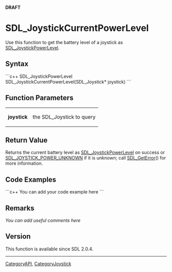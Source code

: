 <!-- pragma section-numbers off -->
<!-- pragma camelcase off -->
'''DRAFT'''

<!-- #*^*^*^*^*See http://wiki.libsdl.org/moin.cgi/SGFunctions for details on editing this page*^*^*^*^* -->


= SDL_JoystickCurrentPowerLevel =
Use this function to get the battery level of a joystick as [[SDL_JoystickPowerLevel]].




== Syntax ==
```c++
SDL_JoystickPowerLevel SDL_JoystickCurrentPowerLevel(SDL_Joystick* joystick)
```


== Function Parameters ==
{|
|'''joystick'''
|the SDL_Joystick to query
|}


== Return Value ==
Returns the current battery level as [[SDL_JoystickPowerLevel]] on success or [[SDL_JoystickPowerLevel|SDL_JOYSTICK_POWER_UNKNOWN]] if it is unknown; call [[SDL_GetError]]() for more information.


== Code Examples ==
```c++
You can add your code example here
```

<!-- #Leave this section as-is unless you have a code example to put in.  In that case, replace You can add your code example here with your code example following the Style Guide instructions.  Leave the rest of the markup alone and delete this comment. -->


== Remarks ==
''You can add useful comments here''

<!-- #Leave this section as-is unless you have a remark to put in.  In that case, replace ''You can add useful comments here'' with your remark(s) following the Style Guide instructions.  Leave the rest of the markup alone and delete this comment. -->

== Version ==
This function is available since SDL 2.0.4.


----
[[CategoryAPI]], [[CategoryJoystick]]
<!-- #See the Style Guide for instructions on editing the footer. -->
